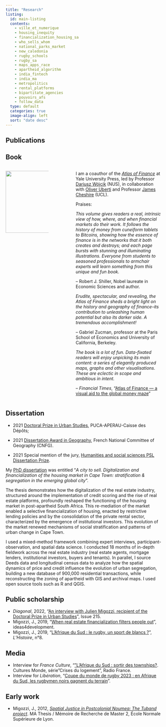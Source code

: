 ---
title: "Research"
listing:
  id: main-listing
  contents: 
    - ville_et_numerique
    - housing_inequity
    - financialization_housing_sa
    - who_sells_whom
    - national_parks_market
    - new_caledonia
    - rugby_schools
    - rugby_sa
    - maps_apps_race
    - apartheid_algorithm
    - india_fintech
    - india_ma
    - metropolitics
    - rental_platforms
    - bipartitate_agencies
    - pouvoirs_afs
    - follow_data
  type: default
  categories: true
  image-align: left
  sort: "date desc"
---

## Publications

:::{#main-listing}
:::

## Book

:::: {.columns}

::: {.column width="30%"}
![](atlas/atlas.jpg){width=200}

:::

::: {.column width="10%"}


:::

::: {.column width="60%"}

I am a coauthor of the *[Atlas of Finance](https://yalebooks.yale.edu/book/9780300253054/atlas-of-finance/)* at Yale University Press, led by Professor [Dariusz Wójcik](https://fass.nus.edu.sg/geog/people/dariusz-wojcik/)  (NUS), in collaboration with [Oliver Uberti](https://www.oliveruberti.com/) and Professor [James Cheshire](https://jcheshire.com/) (UCL).

Praises:

*This volume gives readers a real, intrinsic view of how, where, and when financial markets do their work. It follows the history of money from cuneiform tablets to Bitcoins, showing how the essence of finance is in the networks that it both creates and destroys; and each page bursts with stunning and illuminating illustrations. Everyone from students to seasoned professionals to armchair experts will learn something from this unique and fun book.*

-- Robert J. Shiller, Nobel laureate in Economic Sciences and author.

*Erudite, spectacular, and revealing, the Atlas of Finance sheds a bright light on the history and geography of finance--its contribution to unleashing human potential but also its darker side. A tremendous accomplishment!*

-- Gabriel Zucman, professor at the Paris School of Economics and University of California, Berkeley.

*The book is a lot of fun. Data-fixated readers will enjoy unpicking its main content: a series of elegantly produced maps, graphs and other visualisations. These are eclectic in scope and ambitious in intent.*

-- *Financial Times*, "[Atlas of Finance — a visual aid to the global money maze](https://www.ft.com/content/7895de9b-20dc-43c5-b20d-1f105bb42d55)"


:::

::::


## Dissertation

- 2021 [Doctoral Prize in Urban Studies](http://www.urbanisme-puca.gouv.fr/prix-de-these-sur-la-ville-2021-a2141.html), PUCA-APERAU-Caisse des Dépôts;

- 2021 [Dissertation Award in Geography](https://www.cnfg.fr/vie-du-comite/prix-de-these-du-cnfg/), French National Committee of Geography (CNFG). 

- 2021 Special mention of the jury, [Humanities and social sciences PSL Dissertation Prize](https://psl.eu/en/news/winners-2021-humanities-and-social-sciences-shs-psl-dissertation-prize).

My [PhD dissertation](https://www.theses.fr/en/2020GRALH007) was entitled "*A city to sell. Digitalization and financialization of the housing market in Cape Town: stratification & segregation in the emerging global city*". 

The thesis demonstrates how the digitalization of the real estate industry, structured around the implementation of credit scoring and the rise of real estate platforms, profoundly reshaped the functioning of the housing market in post-apartheid South Africa. This re-mediation of the market enabled a selective financialization of housing, enacted by restrictive lending policies and by the consolidation of the private rental sector, characterized by the emergence of institutional investors. This evolution of the market renewed mechanisms of social stratification and patterns of urban change in Cape Town.

I used a mixed-method framework combining expert interviews, participant-observation, and spatial data science. I conducted 18 months of in-depth fieldwork across the real estate industry (real estate agents, mortgage lenders, institutional investors, buyers and tenants). In parallel, I source Deeds data and longitudinal census data to analyze how the spatial dynamics of price and credit influence the evolution of urban segregation, building a new database of 900,000 residential transactions, while  reconstructing the zoning of apartheid with GIS and archival maps. I used open source tools such as R and QGIS.

## Public scholarship


- *Diagonal*, 2022,  "[An interview with Julien Migozzi, recipient of the Doctoral Prize in Urban Studies](https://www.openedition.org/23454)", Issue 215.
- Migozzi, J., 2019, "[When real estate financialization filters people out](https://ideas4development.org/en/financialization-real-estate-filter/)", ideas4development.
- Migozzi, J., 2019, "[L’Afrique du Sud : le rugby, un sport de blancs ?](https://www.lhistoire.fr/afrique-du-sud-le-rugby-un-sport-de-blancs%C2%A0)", *L’Histoire*, n°8.

## Media

- Interview for *France Culture*, "["L'Afrique du Sud : sortir des townships?](https://www.radiofrance.fr/franceculture/podcasts/cultures-monde/afrique-du-sud-sortir-des-townships-2105499). Cultures Monde,  série "Crises du logement", Radio France.
- Interview for *Libération*, "[Coupe du monde de rugby 2023 : en Afrique du Sud, les rugbymen noirs gagnent du terrain](https://www.liberation.fr/sports/rugby/coupe-du-monde-de-rugby-2023-en-afrique-du-sud-les-rugbymen-noirs-gagnent-du-terrain-20230908_OZM4MCGIEFE7NFWWOTBFPSYSIY/)".

## Early work

- Migozzi, J., 2012, *[Spatial Justice in Postcolonial Noumea: The Tuband project](https://drive.google.com/file/d/1LwY_xNEt5eXi0etEcvWDtzOrKxNVY9is/view?usp=sharing)*. MA Thesis / Mémoire de Recherche de Master 2, École Normale Supérieure de Lyon. 






